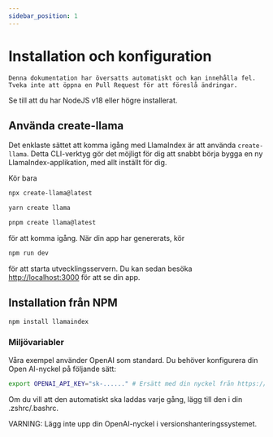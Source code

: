 ```yaml
---
sidebar_position: 1
---
```


# Installation och konfiguration

`Denna dokumentation har översatts automatiskt och kan innehålla fel. Tveka inte att öppna en Pull Request för att föreslå ändringar.`

Se till att du har NodeJS v18 eller högre installerat.

## Använda create-llama

Det enklaste sättet att komma igång med LlamaIndex är att använda `create-llama`. Detta CLI-verktyg gör det möjligt för dig att snabbt börja bygga en ny LlamaIndex-applikation, med allt inställt för dig.

Kör bara

<Tabs>
<TabItem value="1" label="npm" default>

```bash
npx create-llama@latest
```

</TabItem>
<TabItem value="2" label="Yarn">

```bash
yarn create llama
```

</TabItem>
<TabItem value="3" label="pnpm">

```bash
pnpm create llama@latest
```

</TabItem>
</Tabs>

för att komma igång. När din app har genererats, kör

```bash npm2yarn
npm run dev
```

för att starta utvecklingsservern. Du kan sedan besöka [http://localhost:3000](http://localhost:3000) för att se din app.

## Installation från NPM

```bash npm2yarn
npm install llamaindex
```

### Miljövariabler

Våra exempel använder OpenAI som standard. Du behöver konfigurera din Open AI-nyckel på följande sätt:

```bash
export OPENAI_API_KEY="sk-......" # Ersätt med din nyckel från https://platform.openai.com/account/api-keys
```

Om du vill att den automatiskt ska laddas varje gång, lägg till den i din .zshrc/.bashrc.

VARNING: Lägg inte upp din OpenAI-nyckel i versionshanteringssystemet.
